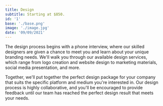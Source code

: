 ```yaml
---
title: Design
subtitle: Starting at $850.
id: '1'
base: './base.png'
image: './image.jpg'
date: '09/09/2021'
---
```


The design process begins with a phone interview, where our skilled designers are given a chance to meet you and learn about your unique branding needs. We'll walk you through our available design services, which range from logo creation and website design to marketing materials, social media presentation, and more.

Together, we'll put together the perfect design package for your company that suits the specific platform and medium you're interested in. Our design process is highly collaborative, and you'll be encouraged to provide feedback until our team has reached the perfect design result that meets your needs.
